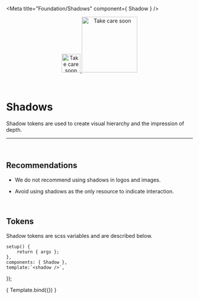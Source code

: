 
<Meta title="Foundation/Shadows" component={ Shadow } />

<div align="center" style={{display: 'flex'}}>
    <a href="https://rahulaher.netlify.app">
        <img src="https://rahulaher.netlify.app/img/logo/glyph-black-colored.svg" alt="Take care soon" width="50" />
        <img src="https://rahulaher.netlify.app/img/logo/word-black-colored.svg" alt="Take care soon" width="150" />
    </a>
</div>

<br />
<br />

# Shadows
Shadow tokens are used to create visual hierarchy and the impression of depth.

<hr />
<br />

## Recommendations

- We do not recommend using shadows in logos and images.

- Avoid using shadows as the only resource to indicate interaction.


<br />

## Tokens
Shadow tokens are scss variables and are described below.
<br />

	setup() {
		return { args };
	},
	components: { Shadow },
	template:`<shadow />`,
});

<Story name="shadow">
	{ Template.bind({}) }
</Story>
